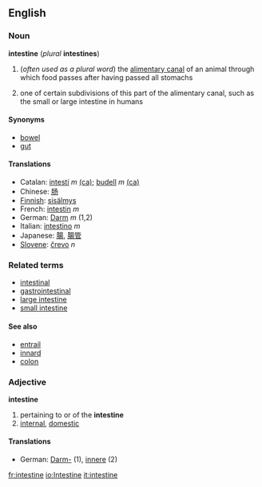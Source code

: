 {{wikipedia}}
==English==
===Noun===
'''intestine''' (''plural'' '''intestines''')
#{{anatomy}} (''often used as a plural word'') the [[alimentary canal]] of an animal through which food passes after having passed all stomachs
#one of certain subdivisions of this part of the alimentary canal, such as the small or large intestine in humans

====Synonyms====
*[[bowel]]
*[[gut]]

====Translations====
*Catalan: [[intestí]] ''m'' [[:ca:intestí|(ca)]]; [[budell]] ''m'' [[:ca:budell|(ca)]] 
*Chinese: [[肠]]
*[[Finnish]]: [[sisälmys]]
*French: [[intestin]] ''m''
*German: [[Darm]] ''m'' (1,2)
*Italian: [[intestino]] ''m''
*Japanese: [[腸]], [[腸管]]
*[[Slovene]]: [[črevo]] ''n''

===Related terms===
*[[intestinal]]
*[[gastrointestinal]]
*[[large intestine]]
*[[small intestine]]

====See also====
*[[entrail]]
*[[innard]]
*[[colon]]

===Adjective===
'''intestine'''
# pertaining to or of the '''intestine'''
# [[internal]], [[domestic]]

====Translations====
*German: [[Darm-]] (1), [[innere]] (2)

[[fr:intestine]]
[[io:Intestine]]
[[it:intestine]]